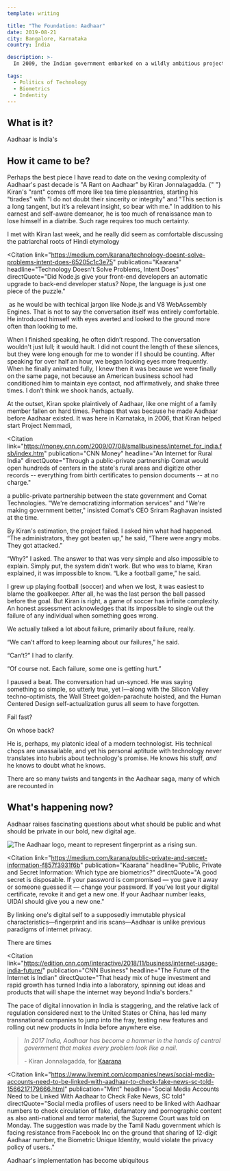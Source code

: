 ```yaml
---
template: writing

title: "The Foundation: Aadhaar"
date: 2019-08-21
city: Bangalore, Karnataka
country: India

description: >-
  In 2009, the Indian government embarked on a wildly ambitious project: provide all 1.2 billion Indians with their own digital ID. Crazier still, they did so when only 10% of the population was connected to the internet. The solution at the time seemed so elegant, almost providential. Link the ID to something everybody already has—themselves. One decade, and one billion enrollees later, the state of Aadhaar is far more complicated.

tags:
  - Politics of Technology
  - Biometrics
  - Indentity
---
```



## What is it?

Aadhaar is India's

## How it came to be?

<p>
  <Citation
    link="https://medium.com/karana/a-rant-on-aadhaar-6213e002f064"
    publication="Kaarana"
    headline="A Rant on Aadhaar"
    directQuote=" You may be composed of flesh and blood, but Aadhaar is an electronic system that only receives bits over the wire. A fingerprint scanner turns fingers into bits—bits that can be copied and replayed any number of times, for the rest of your life, and there’s absolutely nothing you can do to stop it. "
  >
    Perhaps the best piece I have read to date on the vexing complexity of
    Aadhaar's past decade is "A Rant on Aadhaar" by Kiran Jonnalagadda.
  </Citation>{" "}
  Kiran's "rant" comes off more like tea time pleasantries, starting his
  "tirades" with "I do not doubt their sincerity or integrity" and "This section
  is a long tangent, but it’s a relevant insight, so bear with me." In addition
  to his earnest and self-aware demeanor, he is too much of renaissance man to
  lose himself in a diatribe. Such rage requires too much certainty.
</p>

<p>
<Citation
  link="https://medium.com/karana/aadhaars-implicit-patriarchy-a01689a755ba"
  publication="Kaarana"
  headline="Aadhaar's Implicit patriarchy"
  directQuote="Husband as ‘master’ and wife as simply a ‘woman’. Even the Hindi words pati and patni have the same original meanings. The term Rashtrapati for the President literally means ‘husband of the nation’. When Pratibha Patil became India’s first female President, many argued her title should remain Rashtrapati."
>
  I met with Kiran last week, and he really did seem as comfortable discussing
  the patriarchal roots of Hindi etymology
</Citation>

<Citation
  link="https://medium.com/karana/technology-doesnt-solve-problems-intent-does-65205c1c3e75"
  publication="Kaarana"
  headline="Technology Doesn't Solve Problems, Intent Does"
  directQuote="Did Node.js give your front-end developers an automatic upgrade to back-end developer status? Nope, the language is just one piece of the puzzle."
>
  &nbsp;as he would be with techical jargon like Node.js and V8 WebAssembly Engines.
</Citation> That is not to say the conversation itself was entirely comfortable. He introduced himself with eyes averted and looked to the ground more often than looking to me.
</p>

When I finished speaking, he often didn’t respond. The conversation wouldn't just lull; it would hault. I did not count the length of these silences, but they were long enough for me to wonder if I should be counting. After speaking for over half an hour, we began locking eyes more frequently. When he finally animated fully, I knew then it was because we were finally on the same page, not because an American business school had conditioned him to maintain eye contact, nod affirmatively, and shake three times. I don’t think we shook hands, actually.

<p>
At the outset, Kiran spoke plaintively of Aadhaar, like one might of a family member fallen on hard times. Perhaps that was because he made Aadhaar before Aadhaar existed. It was here in Karnataka, in 2006, that Kiran helped start Project Nemmadi,&nbsp;

<Citation
  link="https://money.cnn.com/2009/07/08/smallbusiness/internet_for_india.fsb/index.htm"
  publication="CNN Money"
  headline="An Internet for Rural India"
  directQuote="Through a public-private partnership Comat would open hundreds of centers in the state's rural areas and digitize other records -- everything from birth certificates to pension documents -- at no charge."
>
  a public-private partnership between the state government and Comat
  Technologies.
</Citation> "We're democratizing information services" and "We're making government better," insisted Comat's CEO Sriram Raghavan insisted at the time.
</p>

By Kiran's estimation, the project failed. I asked him what had happened. “The administrators, they got beaten up,” he said, “There were angry mobs. They got attacked.”

“Why?” I asked. The answer to that was very simple and also impossible to explain. Simply put, the system didn’t work. But who was to blame, Kiran explained, it was impossible to know. “Like a football game,” he said.

I grew up playing football (soccer) and when we lost, it was easiest to blame the goalkeeper. After all, he was the last person the ball passed before the goal. But Kiran is right, a game of soccer has infinite complexity. An honest assessment acknowledges that its impossible to single out the failure of any individual when something goes wrong.

We actually talked a lot about failure, primarily about failure, really.

“We can’t afford to keep learning about our failures,” he said.

“Can’t?” I had to clarify.

“Of course not. Each failure, some one is getting hurt.”

I paused a beat. The conversation had un-synced. He was saying something so simple, so utterly true, yet I—along with the Silicon Valley techno-optimists, the Wall Street golden-parachute hoisted, and the Human Centered Design self-actualization gurus all seem to have forgotten.

Fail fast?

On whose back?

He is, perhaps, my platonic ideal of a modern technologist. His technical chops are unassailable, and yet his personal aptitude with technology never translates into hubris about technology's promise. He knows his stuff, _and_ he knows to doubt what he knows.

There are so many twists and tangents in the Aadhaar saga, many of which are recounted in

## What's happening now?

Aadhaar raises fascinating questions about what should be public and what should be private in our bold, new digital age.

![The Aadhaar logo, meant to represent fingerprint as a rising sun.](../images/aadhaar.jpg)

<Citation
  link="https://medium.com/karana/public-private-and-secret-information-f857f3931f6b"
  publication="Kaarana"
  headline="Public, Private and Secret Information: Which type are biometrics?"
  directQuote="A good secret is disposable. If your password is compromised — you gave it away or someone guessed it — change your password. If you’ve lost your digital certificate, revoke it and get a new one. If your Aadhaar number leaks, UIDAI should give you a new one."
>
  By linking one's digital self to a supposedly immutable physical
  characteristics—fingerprint and iris scans—Aadhaar is unlike previous
  paradigms of internet privacy.
</Citation>

There are times

<Citation
  link="https://edition.cnn.com/interactive/2018/11/business/internet-usage-india-future/"
  publication="CNN Business"
  headline="The Future of the Internet is Indian"
  directQuote="That heady mix of huge investment and rapid growth has turned India into a laboratory, spinning out ideas and products that will shape the internet way beyond India's borders."
>
  The pace of digital innovation in India is staggering, and the relative lack
  of regulation considered next to the United States or China, has led many
  transnational companies to jump into the fray, testing new features and
  rolling out new products in India before anywhere else.
</Citation>

> _In 2017 India, Aadhaar has become a hammer in the hands of central government that makes every problem look like a nail._
>
> \- Kiran Jonnalagadda, for [Kaarana](https://medium.com/karana)

<Citation
  link="https://www.livemint.com/companies/news/social-media-accounts-need-to-be-linked-with-aadhaar-to-check-fake-news-sc-told-1566217179666.html"
  publication="Mint"
  headline="Social Media Accounts Need to be Linked With Aadhaar to Check Fake News, SC told"
  directQuote="Social media profiles of users need to be linked with Aadhaar numbers to check circulation of fake, defamatory and pornographic content as also anti-national and terror material, the Supreme Court was told on Monday. The suggestion was made by the Tamil Nadu government which is facing resistance from Facebook Inc on the ground that sharing of 12-digit Aadhaar number, the Biometric Unique Identity, would violate the privacy policy of users.."
>
  Aadhaar's implementation has become ubiquitous
</Citation>
